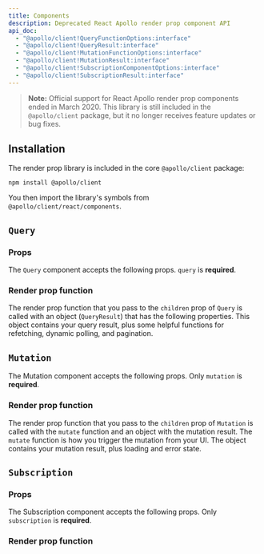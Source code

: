 ```yaml
---
title: Components
description: Deprecated React Apollo render prop component API
api_doc:
  - "@apollo/client!QueryFunctionOptions:interface"
  - "@apollo/client!QueryResult:interface"
  - "@apollo/client!MutationFunctionOptions:interface"
  - "@apollo/client!MutationResult:interface"
  - "@apollo/client!SubscriptionComponentOptions:interface"
  - "@apollo/client!SubscriptionResult:interface"
---
```



> **Note:** Official support for React Apollo render prop components ended in March 2020. This library is still included in the `@apollo/client` package, but it no longer receives feature updates or bug fixes.

## Installation

The render prop library is included in the core `@apollo/client` package:

```
npm install @apollo/client
```

You then import the library's symbols from `@apollo/client/react/components`.

## `Query`

### Props

The `Query` component accepts the following props. `query` is **required**.

<PropertySignatureTable canonicalReference="@apollo/client!QueryFunctionOptions:interface" idPrefix="queryfunctionoptions-interface" />

### Render prop function

The render prop function that you pass to the `children` prop of `Query` is called with an object (`QueryResult`) that has the following properties. This object contains your query result, plus some helpful functions for refetching, dynamic polling, and pagination.

<PropertySignatureTable canonicalReference="@apollo/client!QueryResult:interface" idPrefix="queryresult-interface" />

## `Mutation`

The Mutation component accepts the following props. Only `mutation` is **required**.

<PropertySignatureTable canonicalReference="@apollo/client!MutationFunctionOptions:interface" idPrefix="mutationfunctionoptions-interface" />

### Render prop function

The render prop function that you pass to the `children` prop of `Mutation` is called with the `mutate` function and an object with the mutation result. The `mutate` function is how you trigger the mutation from your UI. The object contains your mutation result, plus loading and error state.

<PropertySignatureTable canonicalReference="@apollo/client!MutationResult:interface" idPrefix="mutationresult-interface" />

## `Subscription`

### Props

The Subscription component accepts the following props. Only `subscription` is **required**.

<PropertySignatureTable canonicalReference="@apollo/client!SubscriptionComponentOptions:interface" idPrefix="subscriptioncomponentoptions-interface" />

### Render prop function

<PropertySignatureTable canonicalReference="@apollo/client!SubscriptionResult:interface" idPrefix="subscriptionresult-interface" />

<SubscriptionResult3 />
